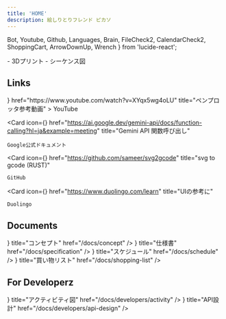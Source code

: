 ```yaml
---
title: 'HOME'
description: 絵しりとりフレンド ピカソ
---
```


  Bot, Youtube, Github, Languages, Brain, FileCheck2, CalendarCheck2, ShoppingCart, ArrowDownUp, Wrench
} from 'lucide-react';

<Callout title="To-Do List" type="info">
  - 3Dプリント
  - シーケンス図
</Callout>

## Links

<Cards>
  <Card 
    icon={<Youtube />} 
    href="https://www.youtube.com/watch?v=XYqx5wg4oLU"
    title="ペンプロッタ参考動画"
  >
    YouTube
  </Card>
  
  <Card 
    icon={<Bot />} 
    href="https://ai.google.dev/gemini-api/docs/function-calling?hl=ja&example=meeting"
    title="Gemini API 関数呼び出し"
  >
    Google公式ドキュメント
  </Card>

  <Card 
    icon={<Github />} 
    href="https://github.com/sameer/svg2gcode"
    title="svg to gcode (RUST)"
  >
    GitHub
  </Card>

  <Card 
    icon={<Languages />} 
    href="https://www.duolingo.com/learn"
    title="UIの参考に"
  >
    Duolingo
  </Card>
</Cards>


## Documents

<Cards>
  <Card icon={<Brain />} title="コンセプト" href="/docs/concept" />
  <Card icon={<FileCheck2 />} title="仕様書" href="/docs/specification" />
  <Card icon={<CalendarCheck2 />} title="スケジュール" href="/docs/schedule" />
  <Card icon={<ShoppingCart />} title="買い物リスト" href="/docs/shopping-list" />
</Cards>

## For Developerz

<Cards>
  <Card icon={<ArrowDownUp />} title="アクティビティ図" href="/docs/developers/activity" />
  <Card icon={<Wrench />} title="API設計" href="/docs/developers/api-design" />
</Cards>

<br />
